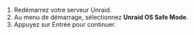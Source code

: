 1. Redémarrez votre serveur Unraid.
2. Au menu de démarrage, sélectionnez **Unraid OS Safe Mode**.
3. Appuyez sur Entrée pour continuer.
